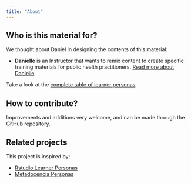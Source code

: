 ```yaml
---
title: "About"
---
```


## Who is this material for?

We thought about Daniel in designing the contents of this material:

- __Danielle__ is an Instructor that wants to remix content to create specific training materials for public health practitioners. [Read more about Danielle](danielle-entretrainer.qmd).

Take a look at the [complete table of learner personas](table.qmd).

## How to contribute?

Improvements and additions very welcome, and can be made through the GitHub repository.

## Related projects

This project is inspired by:

-   [Rstudio Learner Personas](https://rstudio-education.github.io/learner-personas/)
-   [Metadocencia Personas](https://www.metadocencia.org/personas/)
